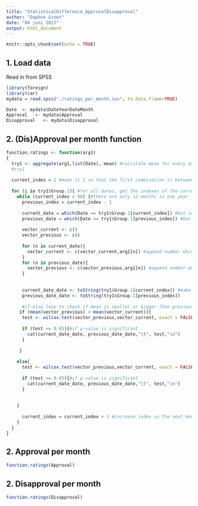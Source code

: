 ---
title: "StatisticalDifference_ApprovalDisapproval"
author: "Daphne Groot"
date: "04 juni 2017"
output: html_document
---

```{r setup, include=FALSE}
knitr::opts_chunk$set(echo = TRUE)
```

## 1. Load data
Read in from SPSS

```{r load}
library(foreign)
library(car)
mydata = read.spss("./ratings_per_month.sav", to.data.frame=TRUE)

Date  <- mydata$DateYearDateMonth
Approval   <- mydata$Approval
Disapproval   <- mydata$Disapproval

```

## 2. (Dis)Approval per month function

```{r function}

function.ratings <- function(arg1)
{
  try1 <- aggregate(arg1,list(Date), mean) #calculate mean for every date
  #try1
  
  current_index = 2 #make it 2 so that the first combination is between February-January
  
  for (i in try1$Group.1){ #for all dates, get the indexes of the corresponding arg1 rates
    while (current_index < 98) {#there are only 12 months in one year --> 97 in all the years
      previous_index = current_index - 1
      
      current_date = which(Date == try1$Group.1[current_index]) #Get index of currenth date
      previous_date = which(Date == try1$Group.1[previous_index]) #Get index of previous month
      
      vector_current <- c()
      vector_previous <- c()
      
      for (n in current_date){ 
        vector_current <- c(vector_current,arg1[n]) #append number which belongs to the current date to the vector
      }
      for (n in previous_date){
        vector_previous <- c(vector_previous,arg1[n]) #append number which belongs to the previous date to the vector
      }
      
      
      current_date_date <- toString(try1$Group.1[current_index]) #make string out of date
      previous_date_date <- toString(try1$Group.1[previous_index])
      
      #if-else loop to check if mean is smaller or bigger than previous mean. Use this to determine 'alternative'
     if (mean(vector_previous) < mean(vector_current)){
      test <- wilcox.test(vector_previous,vector_current, exact = FALSE, alternative = "less")$p.value #Mann-Whitney U because data not normally distributed
      
      if (test <= 0.05){#if p-value is significant
        cat(current_date_date, previous_date_date,"\t", test,"\n")
      }
      
     }
      
    else{
      test <- wilcox.test(vector_previous,vector_current, exact = FALSE, alternative = "greater")$p.value #Mann-Whitney U because data not normally distributed
      
      if (test <= 0.05){#if p-value is significant
        cat(current_date_date, previous_date_date,"\t", test,"\n")
      }
      
      
    }
      
      current_index = current_index + 1 #increase index so the next month will be taken
    }
  }
}
```

## 2. Approval per month 

```{r Approval}
function.ratings(Approval)
```

## 2. Disapproval per month

```{r Disapproval}
function.ratings(Disapproval)
```
